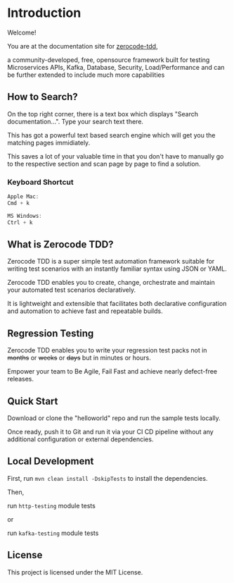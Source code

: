 # Introduction

Welcome!

You are at the documentation site for [zerocode-tdd](https://github.com/authorjapps/zerocode),

a community-developed, free, opensource framework built for testing Microservices APIs, Kafka, Database, Security, Load/Performance and can be further extended to include much more capabilities

## How to Search?

On the top right corner, there is a text box which displays "Search documentation...".
Type your search text there.

This has got a powerful text based search engine which will get you the matching pages immidiately.

This saves a lot of your valuable time in that you don't have to manually go to the respective section and scan page by page to find a solution.

### Keyboard Shortcut

```js Mac
Apple Mac:
Cmd + k
```

```js Windows
MS Windows:
Ctrl + k
```

## What is Zerocode TDD?

Zerocode TDD is a super simple test automation framework suitable for writing test scenarios with an instantly familiar syntax using JSON or YAML.

Zerocode TDD enables you to create, change, orchestrate and maintain your automated test scenarios declaratively.

It is lightweight and extensible that facilitates both declarative configuration and automation to achieve fast and repeatable builds.

## Regression Testing

Zerocode TDD enables you to write your regression test packs not in ~~months~~ or ~~weeks~~ or ~~days~~ but in minutes or hours.

Empower your team to Be Agile, Fail Fast and achieve nearly defect-free releases.

## Quick Start

Download or clone the "helloworld" repo and run the sample tests locally.

Once ready, push it to Git and run it via your CI CD pipeline without any additional configuration or external dependencies.

## Local Development

First, run `mvn clean install -DskipTests` to install the dependencies.

Then,

run `http-testing` module tests

or

run `kafka-testing` module tests

## License

This project is licensed under the MIT License.
